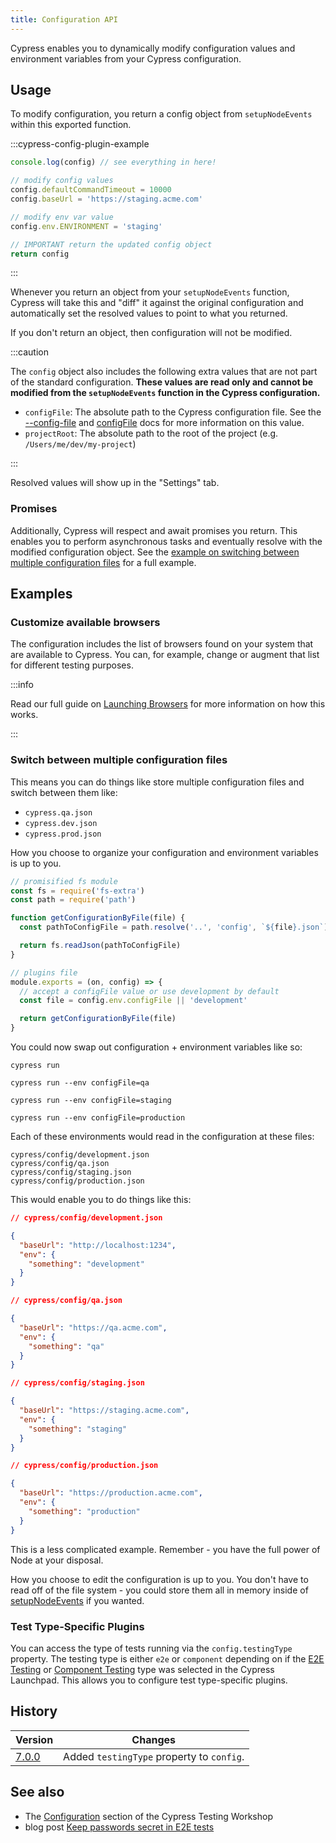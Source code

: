```yaml
---
title: Configuration API
---
```


Cypress enables you to dynamically modify configuration values and environment
variables from your Cypress configuration.

## Usage

<WarningSetupNodeEvents />

To modify configuration, you return a config object from `setupNodeEvents`
within this exported function.

:::cypress-config-plugin-example

```ts
console.log(config) // see everything in here!

// modify config values
config.defaultCommandTimeout = 10000
config.baseUrl = 'https://staging.acme.com'

// modify env var value
config.env.ENVIRONMENT = 'staging'

// IMPORTANT return the updated config object
return config
```

:::

Whenever you return an object from your `setupNodeEvents` function, Cypress will
take this and "diff" it against the original configuration and automatically set
the resolved values to point to what you returned.

If you don't return an object, then configuration will not be modified.

:::caution

The `config` object also includes the following extra values that are not part
of the standard configuration. **These values are read only and cannot be
modified from the `setupNodeEvents` function in the Cypress configuration.**

- `configFile`: The absolute path to the Cypress configuration file. See the
  [--config-file](/guides/guides/command-line#cypress-open) and
  [configFile](/guides/guides/module-api) docs for more information on this
  value.
- `projectRoot`: The absolute path to the root of the project (e.g.
  `/Users/me/dev/my-project`)

:::

Resolved values will show up in the "Settings" tab.

<DocsImage
  src="/img/guides/configuration/plugin-configuration.png"
  alt="Resolved configuration in the Desktop app"
/>

### Promises

Additionally, Cypress will respect and await promises you return. This enables
you to perform asynchronous tasks and eventually resolve with the modified
configuration object. See the
[example on switching between multiple configuration files](#Switch-between-multiple-configuration-files)
for a full example.

## Examples

### Customize available browsers

The configuration includes the list of browsers found on your system that are
available to Cypress. You can, for example, change or augment that list for
different testing purposes.

:::info

Read our full guide on [Launching Browsers](/guides/guides/launching-browsers)
for more information on how this works.

:::

### Switch between multiple configuration files

<WarningPluginsFile />

This means you can do things like store multiple configuration files and switch
between them like:

- `cypress.qa.json`
- `cypress.dev.json`
- `cypress.prod.json`

How you choose to organize your configuration and environment variables is up to
you.

```javascript
// promisified fs module
const fs = require('fs-extra')
const path = require('path')

function getConfigurationByFile(file) {
  const pathToConfigFile = path.resolve('..', 'config', `${file}.json`)

  return fs.readJson(pathToConfigFile)
}

// plugins file
module.exports = (on, config) => {
  // accept a configFile value or use development by default
  const file = config.env.configFile || 'development'

  return getConfigurationByFile(file)
}
```

You could now swap out configuration + environment variables like so:

```shell
cypress run
```

```shell
cypress run --env configFile=qa
```

```shell
cypress run --env configFile=staging
```

```shell
cypress run --env configFile=production
```

Each of these environments would read in the configuration at these files:

```text
cypress/config/development.json
cypress/config/qa.json
cypress/config/staging.json
cypress/config/production.json
```

This would enable you to do things like this:

```json
// cypress/config/development.json

{
  "baseUrl": "http://localhost:1234",
  "env": {
    "something": "development"
  }
}
```

```json
// cypress/config/qa.json

{
  "baseUrl": "https://qa.acme.com",
  "env": {
    "something": "qa"
  }
}
```

```json
// cypress/config/staging.json

{
  "baseUrl": "https://staging.acme.com",
  "env": {
    "something": "staging"
  }
}
```

```json
// cypress/config/production.json

{
  "baseUrl": "https://production.acme.com",
  "env": {
    "something": "production"
  }
}
```

This is a less complicated example. Remember - you have the full power of Node
at your disposal.

How you choose to edit the configuration is up to you. You don't have to read
off of the file system - you could store them all in memory inside of
[setupNodeEvents](/guides/tooling/plugins-guide#Using-a-plugin) if you wanted.

### Test Type-Specific Plugins

You can access the type of tests running via the `config.testingType` property.
The testing type is either `e2e` or `component` depending on if the
[E2E Testing](/guides/core-concepts/testing-types#What-is-E2E-Testing) or
[Component Testing](/guides/core-concepts/testing-types#What-is-Component-Testing)
type was selected in the Cypress Launchpad. This allows you to configure test
type-specific plugins.

## History

| Version                               | Changes                                   |
| ------------------------------------- | ----------------------------------------- |
| [7.0.0](/guides/references/changelog) | Added `testingType` property to `config`. |

## See also

- The
  [Configuration](https://github.com/cypress-io/testing-workshop-cypress#intermediate)
  section of the Cypress Testing Workshop
- blog post
  [Keep passwords secret in E2E tests](https://glebbahmutov.com/blog/keep-passwords-secret-in-e2e-tests/)
